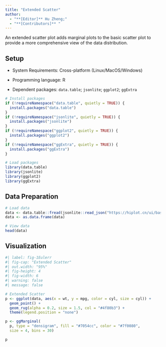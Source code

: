 ```yaml
---
title: "Extended Scatter"
author:
  - "**[Editor]** Hu Zheng;"
  - "**[Contributors]** "
---
```


An extended scatter plot adds marginal plots to the basic scatter plot to provide a more comprehensive view of the data distribution.

## Setup

-   System Requirements: Cross-platform (Linux/MacOS/Windows)

-   Programming language: R

-   Dependent packages: `data.table`; `jsonlite`; `ggplot2`; `ggExtra`

```r
# Install packages
if (!requireNamespace("data.table", quietly = TRUE)) {
  install.packages("data.table")
}
if (!requireNamespace("jsonlite", quietly = TRUE)) {
  install.packages("jsonlite")
}
if (!requireNamespace("ggplot2", quietly = TRUE)) {
  install.packages("ggplot2")
}
if (!requireNamespace("ggExtra", quietly = TRUE)) {
  install.packages("ggExtra")
}

# Load packages
library(data.table)
library(jsonlite)
library(ggplot2)
library(ggExtra)
```

## Data Preparation

```r
# Load data
data <- data.table::fread(jsonlite::read_json("https://hiplot.cn/ui/basic/extended-scatter/data.json")$exampleData$textarea[[1]])
data <- as.data.frame(data)

# View data
head(data)
```

## Visualization

```r
#| label: fig-1Eulerr
#| fig-cap: "Extended Scatter"
#| out.width: "95%"
#| fig-height: 4
#| fig-width: 6
#| warning: false
#| message: false

# Extended Scatter
p <- ggplot(data, aes(x = wt, y = mpg, color = cyl, size = cyl)) +
  geom_point() +
  geom_rug(alpha = 0.2, size = 1.5, col = "#4f80b3") +
  theme(legend.position = "none")

p <- ggMarginal(
  p, type = "densigram", fill = "#7054cc", color = "#7f0080",
  size = 4, bins = 30)

p
```


